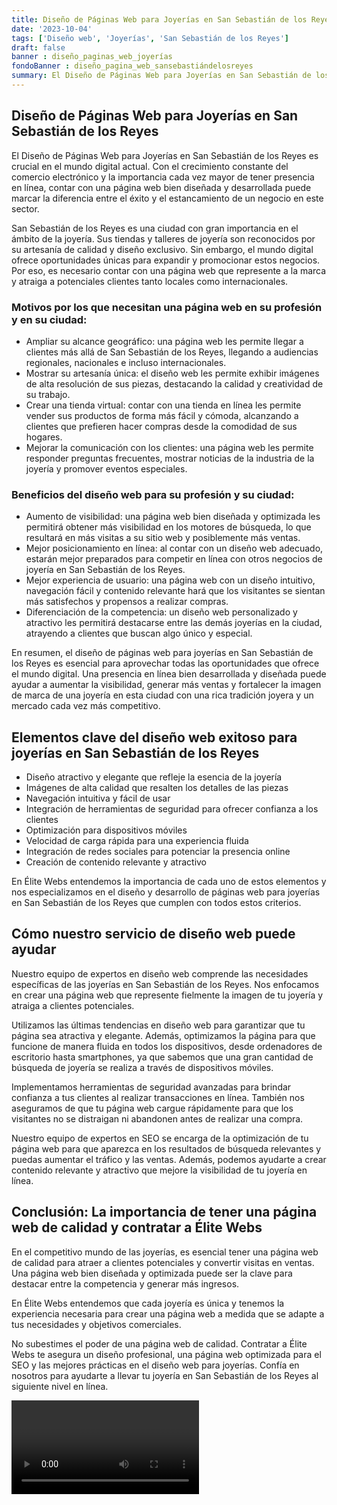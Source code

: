 ```yaml
---
title: Diseño de Páginas Web para Joyerías en San Sebastián de los Reyes
date: '2023-10-04'
tags: ['Diseño web', 'Joyerías', 'San Sebastián de los Reyes']
draft: false
banner : diseño_paginas_web_joyerías
fondoBanner : diseño_pagina_web_sansebastiándelosreyes
summary: El Diseño de Páginas Web para Joyerías en San Sebastián de los Reyes es crucial en el mundo digital actual. Con el crecimiento constante del comercio electrónico y la importancia cada vez mayor de tener presencia en línea, contar con una página web bien diseñada y desarrollada puede marcar la diferencia entre el éxito y el estancamiento de un negocio en este sector.
---
```


## Diseño de Páginas Web para Joyerías en San Sebastián de los Reyes

El Diseño de Páginas Web para Joyerías en San Sebastián de los Reyes es crucial en el mundo digital actual. Con el crecimiento constante del comercio electrónico y la importancia cada vez mayor de tener presencia en línea, contar con una página web bien diseñada y desarrollada puede marcar la diferencia entre el éxito y el estancamiento de un negocio en este sector.

San Sebastián de los Reyes es una ciudad con gran importancia en el ámbito de la joyería. Sus tiendas y talleres de joyería son reconocidos por su artesanía de calidad y diseño exclusivo. Sin embargo, el mundo digital ofrece oportunidades únicas para expandir y promocionar estos negocios. Por eso, es necesario contar con una página web que represente a la marca y atraiga a potenciales clientes tanto locales como internacionales.

### Motivos por los que necesitan una página web en su profesión y en su ciudad:

- Ampliar su alcance geográfico: una página web les permite llegar a clientes más allá de San Sebastián de los Reyes, llegando a audiencias regionales, nacionales e incluso internacionales.
- Mostrar su artesanía única: el diseño web les permite exhibir imágenes de alta resolución de sus piezas, destacando la calidad y creatividad de su trabajo.
- Crear una tienda virtual: contar con una tienda en línea les permite vender sus productos de forma más fácil y cómoda, alcanzando a clientes que prefieren hacer compras desde la comodidad de sus hogares.
- Mejorar la comunicación con los clientes: una página web les permite responder preguntas frecuentes, mostrar noticias de la industria de la joyería y promover eventos especiales.

### Beneficios del diseño web para su profesión y su ciudad:

- Aumento de visibilidad: una página web bien diseñada y optimizada les permitirá obtener más visibilidad en los motores de búsqueda, lo que resultará en más visitas a su sitio web y posiblemente más ventas.
- Mejor posicionamiento en línea: al contar con un diseño web adecuado, estarán mejor preparados para competir en línea con otros negocios de joyería en San Sebastián de los Reyes.
- Mejor experiencia de usuario: una página web con un diseño intuitivo, navegación fácil y contenido relevante hará que los visitantes se sientan más satisfechos y propensos a realizar compras.
- Diferenciación de la competencia: un diseño web personalizado y atractivo les permitirá destacarse entre las demás joyerías en la ciudad, atrayendo a clientes que buscan algo único y especial.

En resumen, el diseño de páginas web para joyerías en San Sebastián de los Reyes es esencial para aprovechar todas las oportunidades que ofrece el mundo digital. Una presencia en línea bien desarrollada y diseñada puede ayudar a aumentar la visibilidad, generar más ventas y fortalecer la imagen de marca de una joyería en esta ciudad con una rica tradición joyera y un mercado cada vez más competitivo.

<GifSeo />

<Cta />

## Elementos clave del diseño web exitoso para joyerías en San Sebastián de los Reyes

- Diseño atractivo y elegante que refleje la esencia de la joyería
- Imágenes de alta calidad que resalten los detalles de las piezas
- Navegación intuitiva y fácil de usar
- Integración de herramientas de seguridad para ofrecer confianza a los clientes
- Optimización para dispositivos móviles
- Velocidad de carga rápida para una experiencia fluida
- Integración de redes sociales para potenciar la presencia online
- Creación de contenido relevante y atractivo 

En Élite Webs entendemos la importancia de cada uno de estos elementos y nos especializamos en el diseño y desarrollo de páginas web para joyerías en San Sebastián de los Reyes que cumplen con todos estos criterios.

## Cómo nuestro servicio de diseño web puede ayudar

Nuestro equipo de expertos en diseño web comprende las necesidades específicas de las joyerías en San Sebastián de los Reyes. Nos enfocamos en crear una página web que represente fielmente la imagen de tu joyería y atraiga a clientes potenciales.

Utilizamos las últimas tendencias en diseño web para garantizar que tu página sea atractiva y elegante. Además, optimizamos la página para que funcione de manera fluida en todos los dispositivos, desde ordenadores de escritorio hasta smartphones, ya que sabemos que una gran cantidad de búsqueda de joyería se realiza a través de dispositivos móviles.

Implementamos herramientas de seguridad avanzadas para brindar confianza a tus clientes al realizar transacciones en línea. También nos aseguramos de que tu página web cargue rápidamente para que los visitantes no se distraigan ni abandonen antes de realizar una compra.

Nuestro equipo de expertos en SEO se encarga de la optimización de tu página web para que aparezca en los resultados de búsqueda relevantes y puedas aumentar el tráfico y las ventas. Además, podemos ayudarte a crear contenido relevante y atractivo que mejore la visibilidad de tu joyería en línea.

## Conclusión: La importancia de tener una página web de calidad y contratar a Élite Webs

En el competitivo mundo de las joyerías, es esencial tener una página web de calidad para atraer a clientes potenciales y convertir visitas en ventas. Una página web bien diseñada y optimizada puede ser la clave para destacar entre la competencia y generar más ingresos.

En Élite Webs entendemos que cada joyería es única y tenemos la experiencia necesaria para crear una página web a medida que se adapte a tus necesidades y objetivos comerciales.

No subestimes el poder de una página web de calidad. Contratar a Élite Webs te asegura un diseño profesional, una página web optimizada para el SEO y las mejores prácticas en el diseño web para joyerías. Confía en nosotros para ayudarte a llevar tu joyería en San Sebastián de los Reyes al siguiente nivel en línea.

<Video />

<CtaBot job='Joyerías' city='San Sebastián de los Reyes'/>

<Gmaps query='San Sebastián de los Reyes+españa+maps' />
